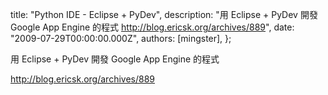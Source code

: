 
  title: "Python IDE - Eclipse + PyDev",
  description: "用 Eclipse + PyDev 開發 Google App Engine 的程式 http://blog.ericsk.org/archives/889",
  date: "2009-07-29T00:00:00.000Z",
  authors: [mingster],
};

<p>用 Eclipse + PyDev 開發 Google App Engine 的程式</p>
<p><a href="http://blog.ericsk.org/archives/889" target="_blank">http://blog.ericsk.org/archives/889</a></p>
